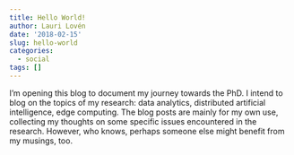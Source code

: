 ```yaml
---
title: Hello World!
author: Lauri Lovén
date: '2018-02-15'
slug: hello-world
categories:
  - social
tags: []
---
```

I'm opening this blog to document my journey towards the PhD. I intend to blog on the topics of my research: data analytics, distributed artificial intelligence, edge computing. The blog posts are mainly for my own use, collecting my thoughts on some specific issues encountered in the research. However, who knows, perhaps someone else might benefit from my musings, too.


